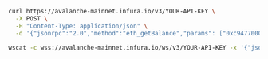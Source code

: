 
<Tabs>
  <TabItem value="cURL">

```bash
curl https://avalanche-mainnet.infura.io/v3/YOUR-API-KEY \
  -X POST \
  -H "Content-Type: application/json" \
  -d '{"jsonrpc":"2.0","method":"eth_getBalance","params": ["0xc94770007dda54cF92009BFF0dE90c06F603a09f", "latest"],"id":1}'
```

  </TabItem>
  <TabItem value="WSS">

```bash
wscat -c wss://avalanche-mainnet.infura.io/ws/v3/YOUR-API-KEY -x '{"jsonrpc":"2.0","method":"eth_getBalance","params": ["0xc94770007dda54cF92009BFF0dE90c06F603a09f", "latest"],"id":1}'
```

  </TabItem>
</Tabs>

